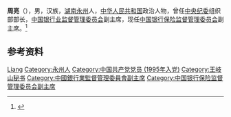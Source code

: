 {{Otheruses|other=名为周亮的其他人物|周亮}}

'''周亮'''（{{bd|1971年|10月|}}），男，汉族，[[湖南|湖南]][[永州|永州]]人，[[中华人民共和国|中华人民共和国]]政治人物，曾任[[中央纪委|中央纪委]]组织部部长，[[中国银行业监督管理委员会|中国银行业监督管理委员会]]副主席，现任[[中国银行保险监督管理委员会|中国银行保险监督管理委员会]]副主席。<ref>{{Cite web|title=周亮任中国银监会副主席|url=http://finance.ce.cn/rolling/201712/07/t20171207_27162173.shtml|accessdate=2021-02-10|work=中国经济网}}</ref>

== 参考资料 ==
{{reflist}}

{{Authority control}}
{{DEFAULTSORT:Zhou周}}
[[Category:周姓|Liang]]
[[Category:永州人|Category:永州人]]
[[Category:中国共产党党员_(1995年入党)|Category:中国共产党党员 (1995年入党)]]
[[Category:王岐山秘书|Category:王岐山秘书]]
[[Category:中國銀行業監督管理委員會副主席|Category:中國銀行業監督管理委員會副主席]]
[[Category:中国银行保险监督管理委员会副主席|Category:中国银行保险监督管理委员会副主席]]

{{中国人物小作品}}